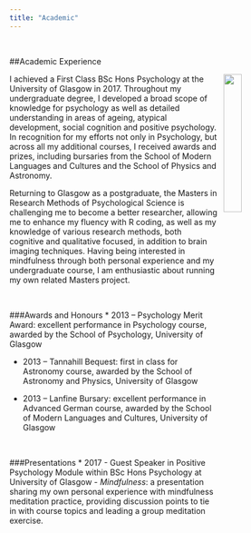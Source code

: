 ```yaml
---
title: "Academic"
---
```

<br>

##Academic Experience

<img src="images/Academic1.jpg" style="width: 25%; float: right; padding-left: 10px;">

I achieved a First Class BSc Hons Psychology at the University of Glasgow in 2017. Throughout my undergraduate degree, I developed a broad scope of knowledge for psychology as well as detailed understanding in areas of ageing, atypical development, social cognition and positive psychology. In recognition for my efforts not only in Psychology, but across all my additional courses, I received awards and prizes, including bursaries from the School of Modern Languages and Cultures and the School of Physics and Astronomy. 

Returning to Glasgow as a postgraduate, the Masters in Research Methods of Psychological Science is challenging me to become a better researcher, allowing me to enhance my fluency with R coding, as well as my knowledge of various research methods, both cognitive and qualitative focused, in addition to brain imaging techniques. Having being interested in mindfulness through both personal experience and my undergraduate course, I am enthusiastic about running my own related Masters project.

<br>

###Awards and Honours
* 2013 – Psychology Merit Award: excellent performance in Psychology course, awarded by the School of Psychology, University of Glasgow

* 2013 – Tannahill Bequest: first in class for Astronomy course, awarded by the School of Astronomy and Physics, University of Glasgow

* 2013 – Lanfine Bursary: excellent performance in Advanced German course, awarded by the School of Modern Languages and Cultures, University of Glasgow

<br>

###Presentations
* 2017 - Guest Speaker in Positive Psychology Module within BSc Hons Psychology at University of Glasgow - *Mindfulness*: a presentation sharing my own personal experience with mindfulness meditation practice, providing discussion points to tie in with course topics and leading a group meditation exercise.